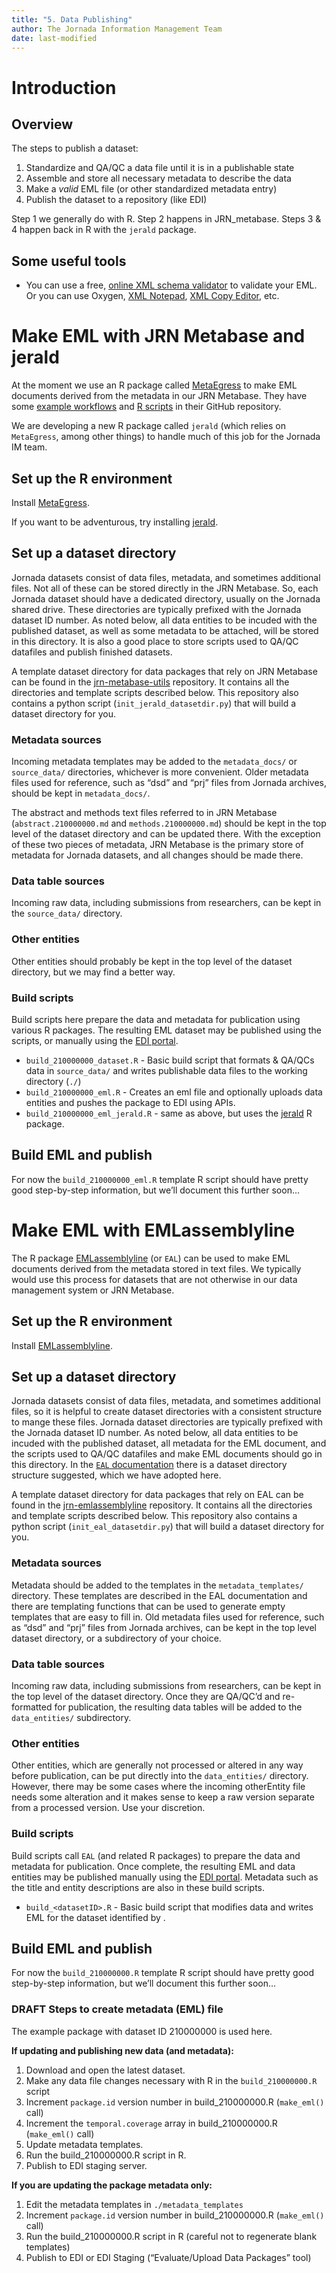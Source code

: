 ```yaml
---
title: "5. Data Publishing"
author: The Jornada Information Management Team
date: last-modified
---
```


# Introduction

## Overview

The steps to publish a dataset:

1. Standardize and QA/QC a data file until it is in a publishable state
2. Assemble and store all necessary metadata to describe the data
3. Make a *valid* EML file (or other standardized metadata entry)
4. Publish the dataset to a repository (like EDI)

Step 1 we generally do with R. Step 2 happens in JRN_metabase. Steps 3 & 4 happen back in R with the `jerald` package.

## Some useful tools

* You can use a free, [online XML schema validator](https://www.freeformatter.com/xml-validator-xsd.html) to validate your EML. Or you can use Oxygen, [XML Notepad](https://microsoft.github.io/XmlNotepad/), [XML Copy Editor](), etc.


# Make EML with JRN Metabase and jerald

At the moment we use an R package called [MetaEgress](https://ble-lter.github.io/MetaEgress/) to make EML documents derived from the metadata in our JRN Metabase. They have some [example workflows](https://ble-lter.github.io/MetaEgress/articles/usage_example.html) and [R scripts](https://github.com/BLE-LTER/MetaEgress/blob/master/example/example_workflow.R) in their GitHub repository.

We are developing a new R package called `jerald` (which relies on `MetaEgress`, among other things) to handle much of this job for the Jornada IM team.

## Set up the R environment

Install [MetaEgress](https://ble-lter.github.io/MetaEgress/).

If you want to be adventurous, try installing [jerald](https://github.com/jornada-im/jerald).

## Set up a dataset directory
 
Jornada datasets consist of data files, metadata, and sometimes additional files. Not all of these can be stored directly in the JRN Metabase. So, each Jornada dataset should have a dedicated directory, usually on the Jornada shared drive. These directories are typically prefixed with the Jornada dataset ID number. As noted below, all data entities to be incuded with the published dataset, as well as some metadata to be attached, will be stored in this directory. It is also a good place to store scripts used to QA/QC datafiles and publish finished datasets.

A template dataset directory for data packages that rely on JRN Metabase can be found in the [jrn-metabase-utils](https://github.com/jornada-im/jrn-metabase-utils) repository. It contains all the directories and template scripts described below. This repository also contains a python script (`init_jerald_datasetdir.py`) that will build a dataset directory for you.

### Metadata sources

Incoming metadata templates may be added to the `metadata_docs/` or 
`source_data/` directories, whichever is more convenient. Older metadata 
files used for reference, such as "dsd" and "prj" files from Jornada archives, should be kept in `metadata_docs/`. 

The abstract and methods text files referred to in JRN Metabase (`abstract.210000000.md` and `methods.210000000.md`) should be kept in the top level of the dataset directory and can be updated there. With the exception of these two pieces of metadata, JRN Metabase is the primary store of metadata for Jornada datasets, and all changes should be made there.

### Data table sources

Incoming raw data, including submissions from researchers, can be kept in
the `source_data/` directory.

### Other entities

Other entities should probably be kept in the top level of the dataset directory, but we may find a better way.

### Build scripts

Build scripts here prepare the data and metadata for publication using various R packages. The resulting EML dataset may be published using the scripts, or manually using the [EDI portal](https://portal-s.edirepository.org).

* `build_210000000_dataset.R` - Basic build script that formats & QA/QCs data in `source_data/` and writes publishable data files to the working directory (`./`)
* `build_210000000_eml.R` - Creates an eml file and optionally uploads data
entities and pushes the package to EDI using APIs.
* `build_210000000_eml_jerald.R` - same as above, but uses the [jerald](https://github.com/jornada-im/jerald) R package.

## Build EML and publish

For now the `build_210000000_eml.R` template R script should have pretty good step-by-step information, but we'll document this further soon...


# Make EML with EMLassemblyline

The R package [EMLassemblyline](https://ediorg.github.io/EMLassemblyline/) (or `EAL`) can be used to make EML documents derived from the metadata stored in text files. We typically would use this process for datasets that are not otherwise in our data management system or JRN Metabase.

## Set up the R environment

Install [EMLassemblyline](https://ediorg.github.io/EMLassemblyline/).

## Set up a dataset directory
 
Jornada datasets consist of data files, metadata, and sometimes additional files, so it is helpful to create dataset directories with a consistent structure to mange these files. Jornada dataset directories are typically prefixed with the Jornada dataset ID number. As noted below, all data entities to be incuded with the published dataset, all metadata for the EML document, and the scripts used to QA/QC datafiles and make EML documents should go in this directory. In the [`EAL` documentation](https://ediorg.github.io/EMLassemblyline/) there is a dataset directory structure suggested, which we have adopted here.

A template dataset directory for data packages that rely on EAL  can be found in the [jrn-emlassemblyline](https://github.com/jornada-im/jrn-emlassemblyline) repository. It contains all the directories and template scripts described below. This repository also contains a python script (`init_eal_datasetdir.py`) that will build a dataset directory for you.

### Metadata sources

Metadata should be added to the templates in the `metadata_templates/` directory. These templates are described in the EAL documentation and there are templating functions that can be used to generate empty templates that are easy to fill in. Old metadata files used for reference, such as "dsd" and "prj" files from Jornada archives, can be kept in the top level dataset directory, or a subdirectory of your choice. 

### Data table sources

Incoming raw data, including submissions from researchers, can be kept in
the top level of the dataset directory. Once they are QA/QC'd and re-formatted for publication, the resulting data tables will be added to the `data_entities/` subdirectory.

### Other entities

Other entities, which are generally not processed or altered in any way before publication, can be put directly into the `data_entities/` directory. However, there may be some cases where the incoming otherEntity file needs some alteration and it makes sense to keep a raw version separate from a processed version. Use your discretion.

### Build scripts

Build scripts call `EAL` (and related R packages) to prepare the data and metadata for publication. Once complete, the resulting EML and data entities may be published manually using the [EDI portal](https://portal-s.edirepository.org). Metadata such as the title and entity descriptions are also in these build scripts.

* `build_<datasetID>.R` - Basic build script that modifies data and writes EML for the dataset identified by <datasetID>. 

## Build EML and publish

For now the `build_210000000.R` template R script should have pretty good step-by-step information, but we'll document this further soon...

### DRAFT Steps to create metadata (EML) file

The example package with dataset ID 210000000 is used here.

**If updating and publishing new data (and metadata):**

  1. Download and open the latest dataset.
  2. Make any data file changes necessary with R in the `build_210000000.R` script
  3. Increment `package.id` version number in build_210000000.R (`make_eml()` call)
  4. Increment the `temporal.coverage` array in build_210000000.R (`make_eml()` call)
  5. Update metadata templates.
  6. Run the build_210000000.R script in R.
  7. Publish to EDI staging server.

**If you are updating the package metadata only:**

  1. Edit the metadata templates in `./metadata_templates`
  2. Increment `package.id` version number in build_210000000.R (`make_eml()` call)
  3. Run the build_210000000.R script in R (careful not to regenerate blank templates)
  4. Publish to EDI or EDI Staging ("Evaluate/Upload Data Packages" tool)

